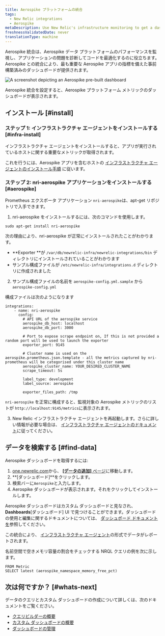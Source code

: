 ```yaml
---
title: Aerospike プラットフォームの統合
tags:
  - New Relic integrations
  - Aerospike
metaDescription: Use New Relic's infrastructure monitoring to get a dashboard with metrics from your Aerospike platform.
freshnessValidatedDate: never
translationType: machine
---
```



Aerospike 統合は、Aerospike データ プラットフォームのパフォーマンスを監視し、アプリケーションの問題を診断してコードを最適化するのに役立ちます。Aerospike との統合により、最も重要な Aerospike アプリの指標を備えた事前構築済みのダッシュボードが提供されます。

<img
  title="aerospike dashboard"
  alt="A screenshot depicting an Aerospike pre-built dashboard"
  src={infrastructureAerospikeDashboard}
/>

<figcaption>
  Aerospike 統合を設定すると、Aerospike プラットフォーム メトリックのダッシュボードが表示されます。
</figcaption>

## インストール [#install]

### ステップ 1: インフラストラクチャ エージェントをインストールする [#infra-install]

インフラストラクチャ エージェントをインストールすると、アプリが実行されているホストに関する重要なメトリックが取得されます。

これを行うには、Aerospike アプリを含むホストの [インフラストラクチャ エージェントのインストール手順](/docs/infrastructure/install-infrastructure-agent/get-started/install-infrastructure-agent) に従います。

### ステップ 2: nri-aerospike アプリケーションをインストールする [#aerospike]

Prometheus エクスポータ アプリケーション `nri-aerospike`は、apt-get リポジトリで入手できます。

1. nri-aerospike をインストールするには、次のコマンドを使用します。

```
sudo apt-get install nri-aerospike
```

次の理由により、nri-aerospike が正常にインストールされたことがわかります。

* **Exporter **が `/var/db/newrelic-infra/newrelic-integrations/bin` ディレクトリにインストールされていることがわかります
* サンプル構成ファイルが `/etc/newrelic-infra/integrations.d` ディレクトリに作成されました

2. サンプル構成ファイルの名前を `aerospike-config.yml.sample` から `aerospike-config.yml`

構成ファイルは次のようになります

```
integrations:
    - name: nri-aerospike
      config:
        # API URL of the aerospike service
        aerospike_db_host: localhost
        aerospike_db_port: 3000

        # Port to expose scrape endpoint on, If this is not provided a random port will be used to launch the exporter
        exporter_port: 9145

        # Cluster name is used on the aerospike.prometheus.json.template - all the metrics captured by nri-prometheus will be categorised under this cluster name
        aerospike_cluster_name: YOUR_DESIRED_CLUSTER_NAME
        scrape_timeout: 5s

        label_type: development
        label_source: aerospike

        exporter_files_path: /tmp
```

`nri-aerospike` を正常に構成すると、監視対象の Aerospike メトリックのリストが `http://localhost:9145/metrics`に表示されます。

3. New Relic インフラストラクチャ エージェントを再起動します。さらに詳しい情報が必要な場合は、 [インフラストラクチャ エージェントのドキュメント](/docs/infrastructure/install-infrastructure-agent/manage-your-agent/start-stop-restart-infrastructure-agent/)に従ってください。

## データを検索する [#find-data]

Aerospike ダッシュボードを取得するには:

1. [one.newrelic.com](https://one.newrelic.com)から、 [**\[データの追加\]** ページ](https://one.newrelic.com/marketplace)に移動します。
2. **\[ダッシュボード]**をクリックします。
3. 検索バーに`Aerospike`と入力します。
4. Aerospike ダッシュボードが表示されます。それをクリックしてインストールします。

Aerospike ダッシュボードはカスタム ダッシュボードと見なされ、 **Dashboards**\[ダッシュボード] UI で見つけることができます。ダッシュボードの使用と編集に関するドキュメントについては、 [ダッシュボード ドキュメント を](/docs/query-your-data/explore-query-data/dashboards/introduction-dashboards)参照してください。

この統合により、 [インフラストラクチャ エージェント](/docs/infrastructure/manage-your-data/data-instrumentation/default-infrastructure-monitoring-data/#infrastructure-events)の形式でデータがレポートされます。

名前空間で空きメモリ容量の割合をチェックする NRQL クエリの例を次に示します。

```
FROM Metric 
SELECT latest (aerospike_namespace_memory_free_pct)
```

## 次は何ですか？ [#whats-next]

データのクエリとカスタム ダッシュボードの作成について詳しくは、次のドキュメントをご覧ください。

* [クエリビルダーの概要](/docs/query-your-data/explore-query-data/query-builder/introduction-query-builder)
* [カスタム ダッシュボードの概要](/docs/query-your-data/explore-query-data/dashboards/introduction-dashboards)
* [ダッシュボードの管理](/docs/query-your-data/explore-query-data/dashboards/manage-your-dashboard)